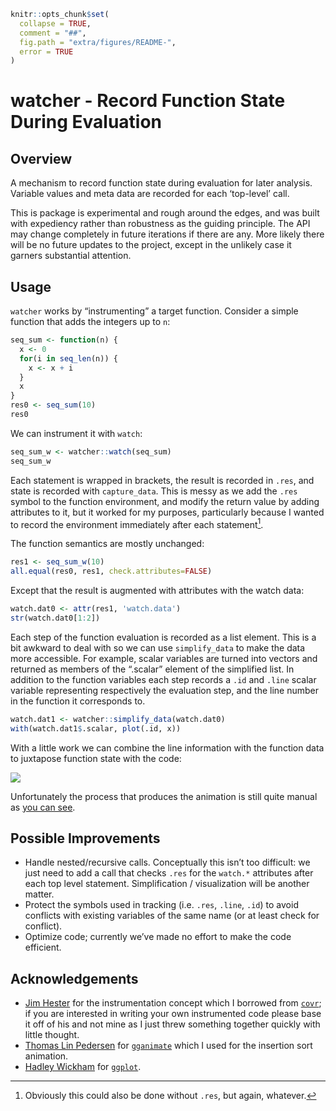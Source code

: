<!-- README.md is generated from README.Rmd. Please edit that file 

library(rmarkdown)
render('README.Rmd', output_format=md_document())

-->
```r
knitr::opts_chunk$set(
  collapse = TRUE,
  comment = "##",
  fig.path = "extra/figures/README-", 
  error = TRUE
)
```
# watcher - Record Function State During Evaluation

## Overview

A mechanism to record function state during evaluation for later analysis.
Variable values and meta data are recorded for each 'top-level' call.

This is package is experimental and rough around the edges, and was built with
expediency rather than robustness as the guiding principle.  The API may change
completely in future iterations if there are any.  More likely there will be no
future updates to the project, except in the unlikely case it garners
substantial attention.

## Usage

`watcher` works by "instrumenting" a target function.  Consider a simple
function that adds the integers up to `n`:

```r
seq_sum <- function(n) {
  x <- 0
  for(i in seq_len(n)) {
    x <- x + i
  }
  x
}
res0 <- seq_sum(10)
res0
```

We can instrument it with `watch`:

```r
seq_sum_w <- watcher::watch(seq_sum)
seq_sum_w
```

Each statement is wrapped in brackets, the result is recorded in `.res`, and
state is recorded with `capture_data`.  This is messy as we add the `.res`
symbol to the function environment, and modify the return value by adding
attributes to it, but it worked for my purposes, particularly because I wanted
to record the environment immediately after each statement[^1].

The function semantics are mostly unchanged:

```r
res1 <- seq_sum_w(10)
all.equal(res0, res1, check.attributes=FALSE)
```

Except that the result is augmented with attributes with the watch data:

```r
watch.dat0 <- attr(res1, 'watch.data')
str(watch.dat0[1:2])
```

Each step of the function evaluation is recorded as a list element.  This is a
bit awkward to deal with so we can use `simplify_data` to make the data more
accessible.  For example, scalar variables are turned into vectors and returned
as members of the ".scalar" element of the simplified list.  In addition to the
function variables each step records a `.id` and `.line` scalar variable
representing respectively the evaluation step, and the line number in the
function it corresponds to.

```r
watch.dat1 <- watcher::simplify_data(watch.dat0)
with(watch.dat1$.scalar, plot(.id, x))
```

With a little work we can combine the line information with the function data to
juxtapose function state with the code:

![](extra/sort-2.gif)

Unfortunately the process that produces the animation is still quite manual as
[you can see](extra/sort-2.R).

## Possible Improvements

* Handle nested/recursive calls.  Conceptually this isn't too difficult: we just
  need to add a call that checks `.res` for the `watch.*` attributes after each
  top level statement.  Simplification / visualization will be another matter.
* Protect the symbols used in tracking (i.e. `.res`, `.line`, `.id`) to avoid
  conflicts with existing variables of the same name (or at least check for
  conflict).
* Optimize code; currently we've made no effort to make the code efficient.

## Acknowledgements

* [Jim Hester][1] for the instrumentation concept which I borrowed from
  [`covr`][2]; if you are interested in writing your own instrumented code
  please base it off of his and not mine as I just threw something together
  quickly with little thought.
* [Thomas Lin Pedersen][3] for [`gganimate`][4] which I used for the insertion
  sort animation.
* [Hadley Wickham][5] for [`ggplot`][6].

[^1]: Obviously this could also be done without `.res`, but again, whatever.

[1]: https://github.com/jimhester/
[2]: https://github.com/r-lib/covr
[3]: https://github.com/thomasp85
[4]: https://github.com/thomasp85/gganimate/
[5]: https://github.com/hadley/
[6]: https://github.com/tidyverse/ggplot2

